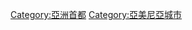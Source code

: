 {{Commonscat|Yerevan}}
{{DEFAULTSORT:Yerevan}}
[[Category:亞洲首都|Category:亞洲首都]]
[[Category:亞美尼亞城市|Category:亞美尼亞城市]]